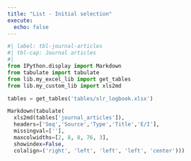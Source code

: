 ```yaml
---
title: "List - Initial selection"
execute:
  echo: false
---
```


\fontsize{9}{10}\selectfont

```python
#| label: tbl-journal-articles
#| tbl-cap: Journal articles
#| 
from IPython.display import Markdown
from tabulate import tabulate
from lib.my_excel_lib import get_tables
from lib.my_custom_lib import xls2md

tables = get_tables('tables/slr_logbook.xlsx')

Markdown(tabulate(
  xls2md(tables['journal_articles']),
  headers=['Seq','Source','Type','Title','E/I'],
  missingval=[''],
  maxcolwidths=[2, 8, 8, 76, 3],
  showindex=False,
  colalign=('right', 'left', 'left', 'left', 'center')))

```

\fontsize{11}{12}\selectfont